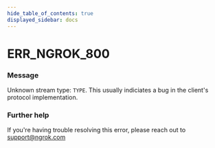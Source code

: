 ```yaml
---
hide_table_of_contents: true
displayed_sidebar: docs
---
```



# ERR_NGROK_800

### Message

Unknown stream type: `TYPE`.
This usually indiciates a bug in the client's protocol implementation.

### Further help

If you're having trouble resolving this error, please reach out to [support@ngrok.com](mailto:support@ngrok.com?subject=Help%20with%20ERR_NGROK_800)

<ErrorDetails error="err_ngrok_800" />
